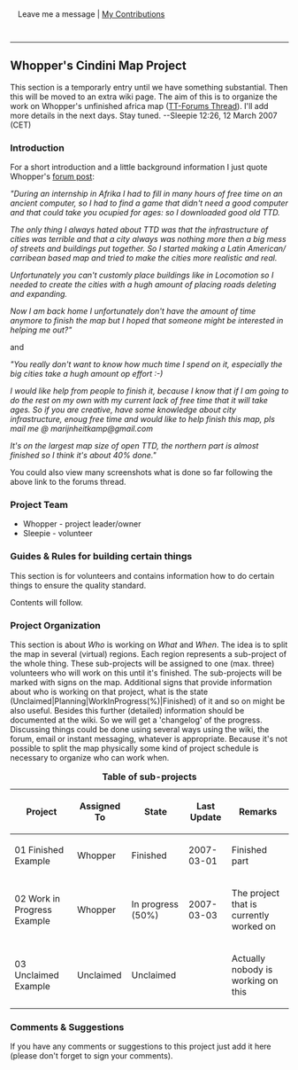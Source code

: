 {{en/Archive/Community/Users/Userbox Scenarios Team}}

<div style="width: auto; margin: 1em auto 1em auto; border-style: none; text-align: left; padding: 1em;"> Leave me a message | [http://wiki.openttd.org/index.php?title=Special:Contributions&target=Sleepie My Contributions]</div>


----

== Whopper's Cindini Map Project ==

This section is a temporarly entry until we have something substantial. Then this will be moved to an extra wiki page. The aim of this is to organize the work on Whopper's unfinished africa map ([http://www.tt-forums.net/viewtopic.php?t=30769&postdays=0&postorder=asc&start=0 TT-Forums Thread]). I'll add more details in the next days. Stay tuned. --Sleepie 12:26, 12 March 2007 (CET)

=== Introduction ===

For a short introduction and a little background information I just quote Whopper's [http://www.tt-forums.net/viewtopic.php?t=30769 forum post]:

''"During an internship in Afrika I had to fill in many hours of free time on an ancient computer, so I had to find a game that didn't need a good computer and that could take you ocupied for ages: so I downloaded good old TTD.''

''The only thing I always hated about TTD was that the infrastructure of cities was terrible and that a city always was nothing more then a big mess of streets and buildings put together. So I started making a Latin American/ carribean based map and tried to make the cities more realistic and real.''

''Unfortunately you can't customly place buildings like in Locomotion so I needed to create the cities with a hugh amount of placing roads deleting and expanding.''

''Now I am back home I unfortunately don't have the amount of time anymore to finish the map but I hoped that someone might be interested in helping me out?"''


and


''"You really don't want to know how much time I spend on it, especially the big cities take a hugh amount op effort :-)''

''I would like help from people to finish it, because I know that if I am going to do the rest on my own with my current lack of free time that it will take ages. So if you are creative, have some knowledge about city infrastructure, enoug free time and would like to help finish this map, pls mail me @ marijnheitkamp@gmail.com''

''It's on the largest map size of open TTD, the northern part is almost finished so I think it's about 40% done."''


You could also view many screenshots what is done so far following the above link to the forums thread.

=== Project Team ===

* Whopper - project leader/owner
* Sleepie - volunteer

=== Guides & Rules for building certain things ===

This section is for volunteers and contains information how to do certain things to ensure the quality standard.

Contents will follow.

=== Project Organization ===

This section is about ''Who'' is working on ''What'' and ''When''. The idea is to split the map in several (virtual) regions. Each region represents a sub-project of the whole thing. These sub-projects will be assigned to one (max. three) volunteers who will work on this until it's finished. The sub-projects will be marked with signs on the map. Additional signs that provide information about who is working on that project, what is the state (Unclaimed|Planning|WorkInProgress(%)|Finished) of it and so on might be also useful. Besides this further (detailed) information should be documented at the wiki. So we will get a 'changelog' of the progress. Discussing things could be done using several ways using the wiki, the forum, email or instant messaging, whatever is appropriate.
Because it's not possible to split the map physically some kind of project schedule is necessary to organize who can work when.


{| border="1"
|+ '''Table of sub-projects'''
|-
! Project !! Assigned To !! State !! Last Update !! Remarks
|-
| 01 Finished Example || Whopper
!class="checked" | Finished || 2007-03-01 || Finished part
|-
| 02 Work in Progress Example || Whopper
!class="wip" | In progress (50%) || 2007-03-03 || The project that is currently worked on
|-
| 03 Unclaimed Example || Unclaimed
!class="unclaimed" | Unclaimed || || Actually nobody is working on this
|}

=== Comments & Suggestions ===

If you have any comments or suggestions to this project just add it here (please don't forget to sign your comments).